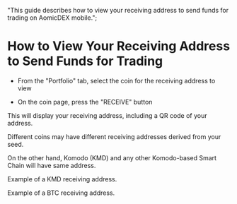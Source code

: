   "This guide describes how to view your receiving address to send funds for trading on AomicDEX mobile.";


# How to View Your Receiving Address to Send Funds for Trading

*   From the "Portfolio" tab, select the coin for the receiving address to view

<OptimizedImage title="How to View Your Receiving Address to Send Funds for Trading" src={howToView1} alt="How to View Your Receiving Address to Send Funds for Trading" />

*   On the coin page, press the "RECEIVE" button

This will display your receiving address, including a QR code of your address.

Different coins may have different receiving addresses derived from your seed.

On the other hand, Komodo (KMD) and any other Komodo-based Smart Chain will have same address.

<OptimizedImage title="How to View Your Receiving Address to Send Funds for Trading" src={howToView2} alt="How to View Your Receiving Address to Send Funds for Trading" />

Example of a KMD receiving address.

<OptimizedImage title="How to View Your Receiving Address to Send Funds for Trading" src={howToView3} alt="How to View Your Receiving Address to Send Funds for Trading" />

Example of a BTC receiving address.

<OptimizedImage title="How to View Your Receiving Address to Send Funds for Trading" src={howToView4} alt="How to View Your Receiving Address to Send Funds for Trading" />
